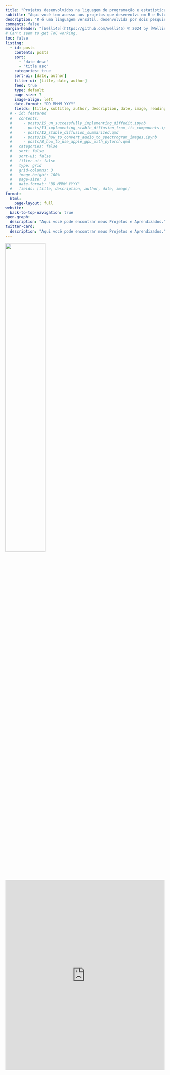 ```yaml
---
title: "Projetos desenvolvidos na liguagem de programação e estatística R"
subtitle: "Aqui você tem acesso aos projetos que desenvolvi em R e Rstudio"
description: "R é uma linguagem versátil, desenvolvida por dois pesquisadores do departamento de Estatística da Universidade Auckland, na Nova Zelândia. Ela surgiu a partir da necessidade de um programa que auxiliasse na manipulação, análise e visualização de dados. [Fonte](https://blog.betrybe.com/linguagem-de-programacao/linguagem-r-tudo-sobre/)"
comments: false
margin-header: "[Welli45](https://github.com/welli45) © 2024 by [Wellington S.](https://github.com/welli45)"
# Can't seem to get ToC working.
toc: false
listing:
  - id: posts
    contents: posts
    sort: 
      - "date desc"
      - "title asc"
    categories: true
    sort-ui: [date, author]
    filter-ui: [title, date, author]
    feed: true
    type: default
    page-size: 7
    image-align: left
    date-format: "DD MMMM YYYY"
    fields: [title, subtitle, author, description, date, image, reading-time]
  # - id: featured
  #   contents: 
  #     - posts/15_un_successfully_implementing_diffedit.ipynb
  #     - posts/13_implementing_stable_diffusion_from_its_components.ipynb
  #     - posts/12_stable_diffusion_summarized.qmd
  #     - posts/10_how_to_convert_audio_to_spectrogram_images.ipynb
  #     - posts/8_how_to_use_apple_gpu_with_pytorch.qmd
  #   categories: false
  #   sort: false
  #   sort-ui: false
  #   filter-ui: false
  #   type: grid
  #   grid-columns: 3
  #   image-height: 100%
  #   page-size: 3
  #   date-format: "DD MMMM YYYY"
  #   fields: [title, description, author, date, image]
format:
  html:
    page-layout: full
website:
  back-to-top-navigation: true
open-graph:
  description: "Aqui você pode encontrar meus Projetos e Aprendizados."
twitter-card:
  description: "Aqui você pode encontrar meus Projetos e Aprendizados."
---
```

![](r.jpg){fig-alt="R" width=50%}

<!-- ### Featured Posts
:::{#featured}
:::

<br></br>
--- -->
<br></br>

<!-- ### All Posts -->
:::{#posts}
:::

<iframe src="https://docs.google.com/forms/d/e/1FAIpQLSfCHyLH-0_gMkChpaTJdrpaBt9kE7LXxpOgG2U4mnVNEPOEKw/viewform?usp=sf_link" width="100%" height="600vh" frameborder="0" marginheight="0" marginwidth="0">Loading…</iframe>

<br></br>